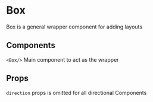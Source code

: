 
<Meta title="Core/Layouts/Box" component={Box}/>

# Box
Box is a general wrapper component for adding layouts

## Components
`<Box/>` Main component to act as the wrapper

## Props
`direction` props is omitted for all directional Components

<ArgsTable of={Box}/>

